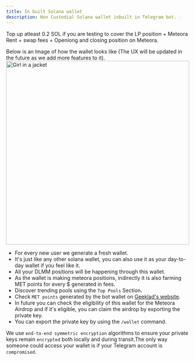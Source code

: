 ```yaml
---
title: In built Solana wallet
description: Non Custodial Solana wallet inbuilt in Telegram bot. ☄️
---
```


<Callout>Top up atleast 0.2 SOL if you are testing to cover the LP position + Meteora Rent + swap fees + Openiong and closing position on Meteora.</Callout>

Below is an Image of how the wallet looks like (The UX will be updated in the future as we add more features to it).
<img src="../../../wallet.png" alt="Girl in a jacket" width="500" height="500"></img>

- For every new user we generate a fresh wallet.
- It's just like any other solana wallet, you can also use it as your day-to-day wallet if you feel like it.
- All your DLMM positions will be happening through this wallet.
- As the wallet is making meteora positions, indirectly it is also farming MET points for every $  generated in fees.
- Discover trending pools using the `Top Pools` Section.
- Check `MET points` generated by the bot wallet on [Geeklad's website](https://geeklad.github.io/meteora-profit-analysis/).
- In future you can check the eligibility of this wallet for the Meteora Airdrop and if it's eligible, you can claim the airdrop by exporting the private key.
- You can export the private key by using the `/wallet` command.

<Callout>We use `end-to-end symmetric encryption` algorithms to ensure your private keys remain `encrypted` both locally and during transit.The only way someone could access your wallet is if your Telegram account is `compromised`.</Callout>


